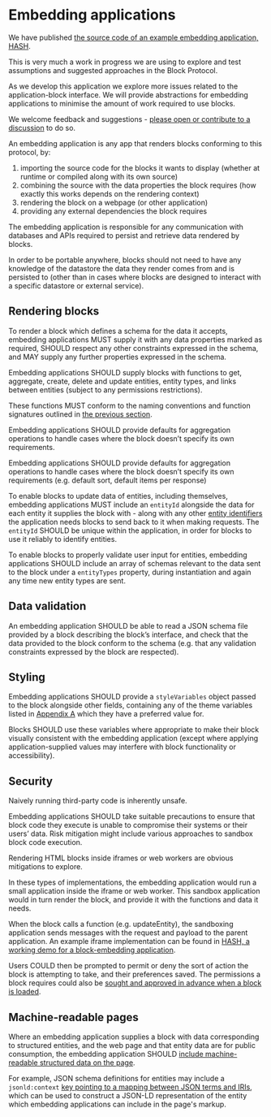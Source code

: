 # Embedding applications

<InfoCard>

We have published [the source code of an example embedding application, HASH](https://github.com/hashintel/hash).

This is very much a work in progress we are using to explore and test assumptions and suggested approaches in the Block Protocol.

As we develop this application we explore more issues related to the application-block interface. We will provide abstractions for embedding applications to minimise the amount of work required to use blocks.

We welcome feedback and suggestions - [please open or contribute to a discussion](https://github.com/blockprotocol/blockprotocol/discussions) to do so.

</InfoCard>

An embedding application is any app that renders blocks conforming to this protocol, by:

1.  importing the source code for the blocks it wants to display (whether at runtime or compiled along with its own source)
1.  combining the source with the data properties the block requires (how exactly this works depends on the rendering context)
1.  rendering the block on a webpage (or other application)
1.  providing any external dependencies the block requires

The embedding application is responsible for any communication with databases and APIs required to persist and retrieve data rendered by blocks.

In order to be portable anywhere, blocks should not need to have any knowledge of the datastore the data they render comes from and is persisted to (other than in cases where blocks are designed to interact with a specific datastore or external service).

## Rendering blocks

To render a block which defines a schema for the data it accepts, embedding applications MUST supply it with any data properties marked as required, SHOULD respect any other constraints expressed in the schema, and MAY supply any further properties expressed in the schema.

Embedding applications SHOULD supply blocks with functions to get, aggregate, create, delete and update entities, entity types, and links between entities (subject to any permissions restrictions).

These functions MUST conform to the naming conventions and function signatures outlined in [the previous section](https://blockprotocol.org/spec/embedding-applications).

Embedding applications SHOULD provide defaults for aggregation operations to handle cases where the block doesn’t specify its own requirements.

Embedding applications SHOULD provide defaults for aggregation operations to handle cases where the block doesn’t specify its own requirements (e.g. default sort, default items per response)

To enable blocks to update data of entities, including themselves, embedding applications MUST include an `entityId` alongside the data for each entity it supplies the block with - along with any other [entity identifiers](https://blockprotocol.org/spec/block-types#fields-identifying-entities) the application needs blocks to send back to it when making requests. The `entityId` SHOULD be unique within the application, in order for blocks to use it reliably to identify entities.

To enable blocks to properly validate user input for entities, embedding applications SHOULD include an array of schemas relevant to the data sent to the block under a `entityTypes` property, during instantiation and again any time new entity types are sent.

## Data validation

An embedding application SHOULD be able to read a JSON schema file provided by a block describing the block’s interface, and check that the data provided to the block conform to the schema (e.g. that any validation constraints expressed by the block are respected).

## Styling

Embedding applications SHOULD provide a `styleVariables` object passed to the block alongside other fields, containing any of the theme variables listed in [Appendix A](https://blockprotocol.org/spec/appendix-a-styling) which they have a preferred value for.

Blocks SHOULD use these variables where appropriate to make their block visually consistent with the embedding application (except where applying application-supplied values may interfere with block functionality or accessibility).

## Security

Naively running third-party code is inherently unsafe.

Embedding applications SHOULD take suitable precautions to ensure that block code they execute is unable to compromise their systems or their users’ data.
Risk mitigation might include various approaches to sandbox block code execution.

Rendering HTML blocks inside iframes or web workers are obvious mitigations to explore.

In these types of implementations, the embedding application would run a small application inside the iframe or web worker. This sandbox application would in turn render the block, and provide it with the functions and data it needs.

When the block calls a function (e.g. updateEntity), the sandboxing application sends messages with the request and payload to the parent application. An example iframe implementation can be found in [HASH, a working demo for a block-embedding application](https://github.com/hashintel/hash).

Users COULD then be prompted to permit or deny the sort of action the block is attempting to take, and their preferences saved. The permissions a block requires could also be [sought and approved in advance when a block is loaded](https://blockprotocol.org/block-types#block-permissions).

## Machine-readable pages

Where an embedding application supplies a block with data corresponding to structured entities, and the web page and that entity data are for public consumption, the embedding application SHOULD [include machine-readable structured data on the page](https://developers.google.com/search/docs/guides/intro-structured-data).

For example, JSON schema definitions for entities may include a `jsonld:context` [key pointing to a mapping between JSON terms and IRIs](https://www.w3.org/2019/wot/json-schema#defining-a-json-ld-context-for-data-instances), which can be used to construct a JSON-LD representation of the entity which embedding applications can include in the page's markup.
